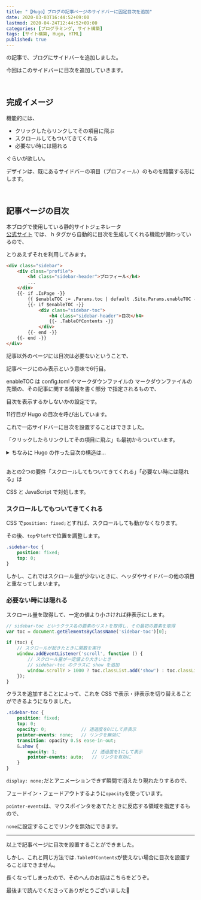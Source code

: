 ```yaml
---
title: "【Hugo】ブログの記事ページのサイドバーに固定目次を追加"
date: 2020-03-03T16:44:52+09:00
lastmod: 2020-04-24T12:44:52+09:00
categories: [プログラミング, サイト構築]
tags: [サイト構築, Hugo, HTML]
published: true
---
```


<pstlk label="こちら" to="add-sidebar" />の記事で、ブログにサイドバーを追加しました。

今回はこのサイドバーに目次を追加していきます。

<br/>

## 完成イメージ

機能的には、

- クリックしたらリンクしてその項目に飛ぶ
- スクロールしてもついてきてくれる
- 必要ない時には隠れる

ぐらいが欲しい。
<!--more-->
デザインは、既にあるサイドバーの項目（プロフィール）のものを踏襲する形にします。

<postimage src="blueprint" ext="png" alt="完成イメージ" />

<br/>

## 記事ページの目次

<tltp label="Hugo">本ブログで使用している静的サイトジェネレータ<br/>[公式サイト](https://gohugo.io)</tltp>
では、 h タグから自動的に目次を生成してくれる機能が備わっているので、

とりあえずそれを利用してみます。

```html name=sidebar.html hl_lines=6-14
<div class="sidebar">
    <div class="profile">
        <h4 class="sidebar-header">プロフィール</h4>
        ...
    </div>
    {{- if .IsPage -}}
        {{ $enableTOC := .Params.toc | default .Site.Params.enableTOC -}}
        {{- if $enableTOC -}}
            <div class="sidebar-toc">
                <h4 class="sidebar-header">目次</h4>
                {{- .TableOfContents -}}
            </div>
        {{- end -}}
    {{- end -}}
</div>
```

記事以外のページには目次は必要ないということで、

記事ページにのみ表示という意味で6行目。

enableTOC は config.toml やマークダウンファイルの
<tltp label="フロントマター">マークダウンファイルの先頭の、その記事に関する情報を書く部分</tltp>
で指定されるもので、

目次を表示するかしないかの設定です。

11行目が Hugo の目次を呼び出しています。

これで一応サイドバーに目次を設置することはできました。

「クリックしたらリンクしてその項目に飛ぶ」も最初からついています。

<details><summary>ちなみに Hugo の作った目次の構造は…</summary>

ちなみに Hugo の作った目次の構造は次のようになっています。

```html
<nav id="TableOfContents">
    <ul>
        <li>
            <a href="#見出し1">見出し1</a>
            <ul>
                <li>
                    <a href="#見出し2">見出し2</a>
                </li>
                <li>
                    <a href="#見出し3">見出し3</a>
                </li>
            </ul>
        </li>
        <li>
            <a href="#見出し4">見出し4</a>
        </li>
    </ul>
</nav>
```

このとき目次欄には

- 見出し1
    - 見出し2
    - 見出し3
- 見出し4

のように表示されます。

</details>

<br/>

あとの2つの要件「スクロールしてもついてきてくれる」「必要ない時には隠れる」は

CSS と JavaScript で対処します。

### スクロールしてもついてきてくれる

CSS で`position: fixed;`とすれば、スクロールしても動かなくなります。

その後、`top`や`left`で位置を調整します。

```scss name=custom.scss
.sidebar-toc {
    position: fixed;
    top: 0;
}
```

しかし、これではスクロール量が少ないときに、ヘッダやサイドバーの他の項目と重なってしまいます。

### 必要ない時には隠れる

スクロール量を取得して、一定の値より小さければ非表示にします。

```js name=custom.js
// sidebar-toc というクラス名の要素のリストを取得し、その最初の要素を取得
var toc = document.getElementsByClassName('sidebar-toc')[0];
　
if (toc) {
    // スクロールが起きたときに関数を実行
    window.addEventListener('scroll', function () {
        // スクロール量が一定値より大きいとき
        // sidebar-toc のクラスに show を追加
        window.scrollY > 1000 ? toc.classList.add('show') : toc.classList.remove('show');
    });
}
```

クラスを追加することによって、これを CSS で表示・非表示を切り替えることができるようになりました。

```scss name=custom.scss hl_lines=4-10
.sidebar-toc {
    position: fixed;
    top: 0;
    opacity: 0;             // 透過度を0にして非表示
    pointer-events: none;   // リンクを無効に
    transition: opacity 0.5s ease-in-out;
    &.show {
        opacity: 1;             // 透過度を1にして表示
        pointer-events: auto;   // リンクを有効に
    }
}
```

`display: none;`だとアニメーションできず瞬間で消えたり現れたりするので、

フェードイン・フェードアウトするように`opacity`を使っています。

`pointer-events`は、マウスポインタをあてたときに反応する領域を指定するもので、

`none`に設定することでリンクを無効にできます。

<relpos link="blog-fukidashi" />

---

以上で記事ページに目次を設置することができました。

しかし、これと同じ方法では`.TableOfContents`が使えない場合に目次を設置することはできません。

長くなってしまったので、そのへんのお話はこちらをどうぞ。

<relpos link="no-hugo-tableofcontents" />

最後まで読んでくださってありがとうございました👋
